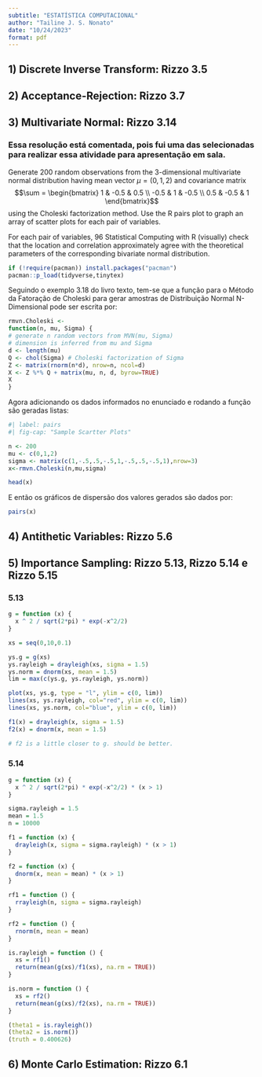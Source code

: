 ```yaml
---
subtitle: "ESTATÍSTICA COMPUTACIONAL"
author: "Tailine J. S. Nonato"
date: "10/24/2023"
format: pdf
---
```


## 1) Discrete Inverse Transform: Rizzo 3.5
## 2) Acceptance-Rejection: Rizzo 3.7
## 3) Multivariate Normal: Rizzo 3.14
### Essa resolução está comentada, pois fui uma das selecionadas para realizar essa atividade para apresentação em sala.
Generate 200 random observations from the 3-dimensional multivariate normal distribution having mean vector $\mu = (0, 1, 2)$ and covariance matrix
$$\sum =
\begin{bmatrix} 
1    & -0.5 & 0.5 \\
-0.5 &  1   & -0.5 \\
0.5  & -0.5 & 1
\end{bmatrix}$$
using the Choleski factorization method. Use the R pairs plot to graph an array of scatter plots for each pair of variables. 

For each pair of variables, 96 Statistical Computing with R (visually) check that the location and correlation approximately agree with the theoretical parameters of the corresponding bivariate normal distribution.

```r
if (!require(pacman)) install.packages("pacman")
pacman::p_load(tidyverse,tinytex)
```

Seguindo o exemplo 3.18 do livro texto, tem-se que a função para o Método da Fatoração de Choleski para gerar amostras de Distribuição Normal N-Dimensional pode ser escrita por:

```r
rmvn.Choleski <-
function(n, mu, Sigma) {
# generate n random vectors from MVN(mu, Sigma)
# dimension is inferred from mu and Sigma
d <- length(mu) 
Q <- chol(Sigma) # Choleski factorization of Sigma
Z <- matrix(rnorm(n*d), nrow=n, ncol=d)
X <- Z %*% Q + matrix(mu, n, d, byrow=TRUE)
X
}

```

Agora adicionando os dados informados no enunciado e rodando a função são geradas listas:

```r
#| label: pairs
#| fig-cap: "Sample Scartter Plots"

n <- 200
mu <- c(0,1,2)
sigma <- matrix(c(1,-.5,.5,-.5,1,-.5,.5,-.5,1),nrow=3)
x<-rmvn.Choleski(n,mu,sigma)

head(x)
```
E então os gráficos de dispersão dos valores gerados são dados por:

```r
pairs(x)
```
## 4) Antithetic Variables: Rizzo 5.6
## 5) Importance Sampling: Rizzo 5.13, Rizzo 5.14 e Rizzo 5.15
### 5.13
```r
g = function (x) {
  x ^ 2 / sqrt(2*pi) * exp(-x^2/2)
}

xs = seq(0,10,0.1)

ys.g = g(xs)
ys.rayleigh = drayleigh(xs, sigma = 1.5)
ys.norm = dnorm(xs, mean = 1.5)
lim = max(c(ys.g, ys.rayleigh, ys.norm))

plot(xs, ys.g, type = "l", ylim = c(0, lim))
lines(xs, ys.rayleigh, col="red", ylim = c(0, lim))
lines(xs, ys.norm, col="blue", ylim = c(0, lim))

f1(x) = drayleigh(x, sigma = 1.5)
f2(x) = dnorm(x, mean = 1.5)

# f2 is a little closer to g. should be better.
```
### 5.14
```r
g = function (x) {
  x ^ 2 / sqrt(2*pi) * exp(-x^2/2) * (x > 1)
}

sigma.rayleigh = 1.5
mean = 1.5
n = 10000

f1 = function (x) {
  drayleigh(x, sigma = sigma.rayleigh) * (x > 1)
}

f2 = function (x) {
  dnorm(x, mean = mean) * (x > 1)
}

rf1 = function () {
  rrayleigh(n, sigma = sigma.rayleigh)
}

rf2 = function () {
  rnorm(n, mean = mean)
}

is.rayleigh = function () {
  xs = rf1()
  return(mean(g(xs)/f1(xs), na.rm = TRUE))  
}

is.norm = function () {
  xs = rf2()
  return(mean(g(xs)/f2(xs), na.rm = TRUE))  
}

(theta1 = is.rayleigh())
(theta2 = is.norm())
(truth = 0.400626)
```
## 6) Monte Carlo Estimation: Rizzo 6.1